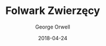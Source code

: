 ---
title: "Folwark Zwierzęcy"
author: "George Orwell"
published: true
status: "listened"
date: "2018-04-24"
bookType: "audiobook"
tag: "Literature"
cover: "/books/folwark-zwierzecy.webp"
--- 